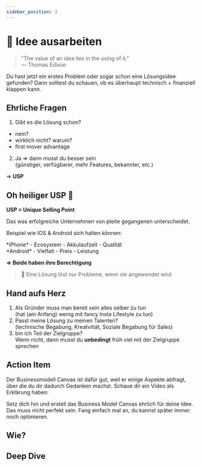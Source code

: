 ```yaml
---
sidebar_position: 2
---
```


# 📍 Idee ausarbeiten

> "The value of an idea lies in the using of it."\
> ― Thomas Edison

<Admonition type="info" icon="📍">
  Du hast jetzt ein erstes Problem oder sogar schon eine Lösungsidee gefunden?
  Dann solltest du schauen, ob es überhaupt technisch + finanziell klappen kann.
</Admonition>

## Ehrliche Fragen

1. Gibt es die Lösung schon?

- nein?
- wirklich nicht? warum?
- first mover advantage

2. Ja
   => dann musst du besser sein\
   (günstiger, verfügbarer, mehr Features, bekannter, etc.)

=> **USP**

## Oh heiliger USP 🙏

**USP = Unique Selling Point**

Das was erfolgreiche Unternehmen von pleite gegangenen unterscheidet.

Beispiel wie IOS & Android sich halten können:

<TwoColumns>
  <div>*iPhone* - Ecosystem - Akkulaufzeit - Qualität</div>
  <div>*Android* - Vielfalt - Preis - Leistung</div>
</TwoColumns>

**=> Beide haben ihre Berechtigung**

> 🫨 Eine Lösung löst nur Probleme, wenn sie angewendet wird

## Hand aufs Herz

1. Als Gründer muss man bereit sein alles selber zu tun\
   (hat (am Anfang) wenig mit fancy Insta Lifestyle zu tun)
2. Passt meine Lösung zu meinen Talenten?\
   (technische Begabung, Kreatvitiät, Soziale Begabung für Sales)
3. bin ich Teil der Zielgruppe?\
   Wenn nicht, dann musst du **unbedingt** früh viel mit der Zielgruppe sprechen

## Action Item

Der Businessmodell Canvas ist dafür gut, weil er einige Aspekte abfragt, über die du dir dadurch Gedanken machst. Schaue dir ein Video als Erklärung haben:

<TwoColumns>
  <YouTube videoId="o_jPFRWIWZM" />
  <YouTube videoId="CTshY8Bo2aw" />
</TwoColumns>

Setz dich hin und erstell das Business Model Canvas ehrlich für deine Idee. Das muss nicht perfekt sein. Fang einfach mal an, du kannst später immer noch optimieren.

## Wie?

<Tooltipp
  toolName="Notion"
  toolDescription="Dupliziere dafür zum Beispiel unser Template in Notion und nimm dir mind. 30 Min. Zeit, um es auszufüllen."
  toolSource="https://www.notion.so/joels-code/Business-Model-Canvas-Beispiel-eb00b3002fba4c42aecc75cd87c81d35?pvs=4"
  buttonText="Template duplizieren"
/>

## Deep Dive

<TwoColumns>
  <YouTube videoId="DOtCl5PU8F0" />
  <YouTube videoId="NwyW46josFM" />
  <YouTube videoId="IP0cUBWTgpY" />
</TwoColumns>
